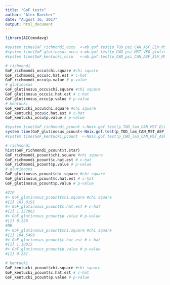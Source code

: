 ---
title: "GoF tests"
author: "Alex Baecher"
date: "August 16, 2017"
output: html_document
---

```{r, packages}
library(AICcmodavg)
```

```{r, occu GoF tests}
#system.time(GoF_richmondi_occu  <-mb.gof.test(p_TOD_psi_CAN_ASP_ELV_MST_VEG_TPI_RAD_richmondi_occu, nsim=10000, plot.hist=T))
#system.time(GoF_glutinosus_occu <-mb.gof.test(p_CWD_psi_MST_VEG_glutinosus_occu,                    nsim=10000, plot.hist=T))
#system.time(GoF_kentucki_occu   <-mb.gof.test(p_CWD_psi_CAN_ASP_ELV_MST_VEG_TPI_RAD_kentucki_occu,  nsim=10000, plot.hist=T))

# richmondi
GoF_richmondi_occu$chi.square #chi square
GoF_richmondi_occu$c.hat.est # c-hat
GoF_richmondi_occu$p.value # p-value
# glutinosus
GoF_glutinosus_occu$chi.square #chi square
GoF_glutinosus_occu$c.hat.est # c-hat
GoF_glutinosus_occu$p.value # p-value
# kentucki
GoF_kentucki_occu$chi.square #chi square
GoF_kentucki_occu$c.hat.est # c-hat
GoF_kentucki_occu$p.value # p-value
```


```{r, pcount GoF tests}
#system.time(GoF_richmondi_pcount <-Nmix.gof.test(p_TOD_lam_CAN_MST_ELV_ASP_VEG_TPI_RAD_richmondi,  nsim=10000, plot.hist=T ))
system.time(GoF_glutinosus_pcount<-Nmix.gof.test(p_TOD_lam_CAN_MST_ASP_ELV_P_glutinosus_pcount,    nsim=1000, plot.hist=T ))
#system.time(GoF_kentucki_pcount  <-Nmix.gof.test(p_CWD_lam_CAN_MST_ASP_ELV_VEG_TPI_RAD_P_kentucki_pcount, nsim=10000, plot.hist=T))

# richmondi
hist(GoF_richmondi_pcount$t.star)
GoF_richmondi_pcount$chi.square #chi square
GoF_richmondi_pcount$c.hat.est # c-hat
GoF_richmondi_pcount$p.value # p-value
# glutinosus
GoF_glutinosus_pcount$chi.square #chi square
GoF_glutinosus_pcount$c.hat.est # c-hat
GoF_glutinosus_pcount$p.value # p-value

#ZIP
#> GoF_glutinosus_pcount$chi.square #chi square
#[1] 103.8191
#> GoF_glutinosus_pcount$c.hat.est # c-hat
#[1] 1.357063
#> GoF_glutinosus_pcount$p.value # p-value
#[1] 0.226
#NB
#> GoF_glutinosus_pcount$chi.square #chi square
#[1] 104.5499
#> GoF_glutinosus_pcount$c.hat.est # c-hat
#[1] 1.38015
#> GoF_glutinosus_pcount$p.value # p-value
#[1] 0.231

# kentucki
GoF_kentucki_pcount$chi.square #chi square
GoF_kentucki_pcount$c.hat.est # c-hat
GoF_kentucki_pcount$p.value # p-value
```
